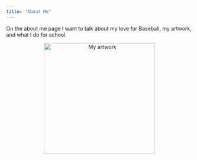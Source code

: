 ```yaml
---
title: "About Me"
---
```


On the about me page I want to talk about my love for Baseball, my artwork, and what I do for school.

::: {style="text-align: center;"}
<img src="pics/Art1.JPEG" alt="My artwork" width="300px"/>
:::
